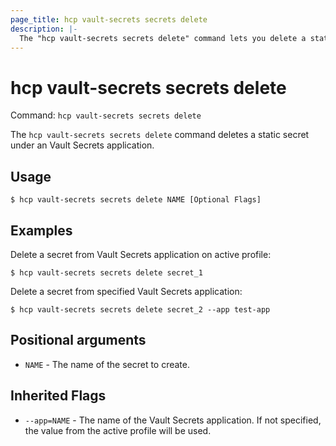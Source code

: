 ```yaml
---
page_title: hcp vault-secrets secrets delete
description: |-
  The "hcp vault-secrets secrets delete" command lets you delete a static secret.
---
```


# hcp vault-secrets secrets delete

Command: `hcp vault-secrets secrets delete` 

The `hcp vault-secrets secrets delete` command deletes a static secret under an
Vault Secrets application.

## Usage

```shell-session
$ hcp vault-secrets secrets delete NAME [Optional Flags]
```

## Examples

Delete a secret from Vault Secrets application on active profile:

```shell-session
$ hcp vault-secrets secrets delete secret_1
```

Delete a secret from specified Vault Secrets application:

```shell-session
$ hcp vault-secrets secrets delete secret_2 --app test-app
```

## Positional arguments

- `NAME` - The name of the secret to create.

## Inherited Flags

- `--app=NAME` - The name of the Vault Secrets application. If not specified, the value from the active profile will be used.

